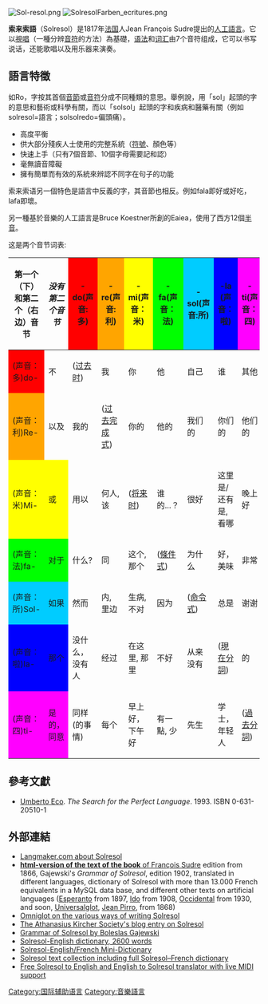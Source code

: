 {{Infobox Language
|name=索来索语
|creator=Jean François Sudre
|date=1817年
|setting=不仅可以书写说话，还能歌唱以及用乐器来演奏
|speakers=
|familycolor=人工语言
|fam1=[[人工语言|人工语言]]
}}
[[File:Sol-resol.png|thumb]]
[[File:SolresolFarben_ecritures.png|thumb]]

'''索来索語'''（Solresol）是1817年[[法国|法国]]人Jean François Sudre提出的[[人工語言|人工語言]]。它以[[視唱|視唱]]（一種分辨[[音符|音符]]的方法）為基礎，[[语法|语法]]和[[词汇|词汇]]由7个音符组成，它可以书写说话，还能歌唱以及用乐器来演奏。

==語言特徵==
如Ro，字按其首個[[音節|音節]]或[[音符|音符]]分成不同種類的意思。舉例說，用「sol」起頭的字的意思和藝術或科學有關，而以「solsol」起頭的字和疾病和醫藥有關（例如solresol=語言；solsolredo=偏頭痛）。

* 高度平衡
* 供大部分殘疾人士使用的完整系統（[[符號語言|符號]]、顏色等）
* 快速上手（只有7個音節、10個字母需要記和認）
* 毫無讀音障礙
* 擁有簡單而有效的系統來辨認不同字在句子的功能
索来索语另一個特色是語言中反義的字，其音節也相反。例如fala即好或好吃，lafa即壞。

另一種基於音樂的人工語言是Bruce Koestner所創的Eaiea，使用了西方12個[[半音|半音]]。

{{clear}}
这是两个音节词表:

{| class="wikitable"
! 第一个（下） 和第二个（右边）音节
! ''没有第二个音节''
! style="background-color: red" | -do(声音:多)  !! style="background-color: orange" | -re(声音:利)!! style="background-color: yellow" | -mi(声音：米) !! style="background-color: #00FF00" | - fa(声音：法) !! style="background-color: #00CCFF" | -sol(声音:所) !! style="background-color: blue" | -la (声音：啦) !! style="background-color: magenta" | -ti(声音：四)
|-
! style="background-color: red" | (声音：多)do-
|bgcolor=red| 不 ||bgcolor=red| ([[过去时|过去时]]) || 我 || 你  || 他 || 自己 || 谁 || 其他
|-
! style="background-color: orange" | (声音：利)Re-
|bgcolor=orange| 以及 || 我的 ||bgcolor=orange| ([[过去完成式|过去完成式]]) || 你的 || 他的 || 我们的 || 你们的 || 他们的
|-
! style="background-color: yellow"| (声音：米)Mi-
|  style="background-color: yellow"| 或 || 用以 || 何人, 该  ||bgcolor=yellow| ([[将来时|将来时]]) || 谁的...？ || 很好 || 这里是/还有是, 看哪 || 晚上好
|-
!  style="background-color: #00FF00"| (声音：法)fa-
|  style="background-color: #00FF00"| 对于 || 什么? || 同 || 这个, 那个 ||bgcolor=#00FF00| ([[條件式|條件式]]) || 为什么 || 好，美味 || 非常
|-
!  style="background-color: #00CCFF"| (声音：所)Sol-
|  style="background-color: #00CCFF"| 如果 || 然而 || 内, 里边 || 生病, 不对 || 因为 ||bgcolor=#00CCFF| ([[命令式|命令式]]) || 总是 || 谢谢
|-
!  style="background-color: blue"| (声音：啦)la-
|  style="background-color: blue"| 那个 || 没什么，没有人 || 经过 || 在这里, 那里 || 不好 || 从来没有 ||bgcolor=blue| ([[現在分詞|現在分詞]]) || 的
|-
!  style="background-color: magenta"| (声音：四)ti-
|  style="background-color: magenta"| 是的，同意 || 同样(的事情) || 每个 || 早上好，下午好 || 有一點, 少 || 先生 || 学士，年轻人 ||bgcolor=magenta| ([[過去分詞|過去分詞]])
|}

==參考文獻==
{{refbegin}}
* [[翁贝托·埃可|Umberto Eco]].  ''The Search for the Perfect Language''.  1993.  ISBN 0-631-20510-1
{{refend}}

==外部連結==
{{Commons category|Solresol}}
* [https://web.archive.org/web/20040203092930/http://www.langmaker.com/outpost/solresol.htm Langmaker.com about Solresol]
* [https://web.archive.org/web/20080326173333/http://www.uniovi.es/solresol/ '''html-version of the text of the book''' of François Sudre] edition from 1866, Gajewski's ''Grammar of Solresol'', edition 1902, translated in different languages, dictionary of Solresol with more than 13.000 French equivalents in a MySQL data base, and different other texts on artificial languages ([[Esperanto|Esperanto]] from 1897, [[Ido_(language)|Ido]] from 1908, [[Occidental_language|Occidental]] from 1930, and soon, [[Universalglot|Universalglot]], [[Jean_Pirro|Jean Pirro]], from 1868)
* [http://www.omniglot.com/writing/solresol.htm Omniglot on the various ways of writing Solresol]
* [http://web.archive.org/web/*/http://www.kirchersociety.org/blog/?p=625 The Athanasius Kircher Society's blog entry on Solresol]
* [http://mozai.com/writing/not_mine/solresol/ Grammar of Solresol by Boleslas Gajewski]
* [https://docs.google.com/spreadsheet/ccc?key=0AqqUac853UsgdGVjdWV6SHlUX3BUQUNGRVNSTF9KcVE&hl=en_US#gid=0 Solresol-English dictionary, 2600 words]
* [http://www.ifost.org.au/~gregb/solresol/sorsolex.htm Solresol-English/French Mini-Dictionary]
* [http://www.datapacrat.com/True/LANG/SOLRESOL/ Solresol text collection including full Solresol–French dictionary]
* [http://sharyphil.com/root/solresol-the-project/ Free Solresol to English and English to Solresol translator with live MIDI support]

{{Constructed languages}}

[[Category:国际辅助语言|Category:国际辅助语言]]
[[Category:音樂語言|Category:音樂語言]]